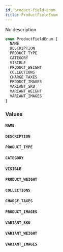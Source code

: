 ```yaml
---
id: product-field-enum
title: ProductFieldEnum
---
```


No description

```graphql
enum ProductFieldEnum {
  NAME
  DESCRIPTION
  PRODUCT_TYPE
  CATEGORY
  VISIBLE
  PRODUCT_WEIGHT
  COLLECTIONS
  CHARGE_TAXES
  PRODUCT_IMAGES
  VARIANT_SKU
  VARIANT_WEIGHT
  VARIANT_IMAGES
}
```

### Values

#### `NAME`

#### `DESCRIPTION`

#### `PRODUCT_TYPE`

#### `CATEGORY`

#### `VISIBLE`

#### `PRODUCT_WEIGHT`

#### `COLLECTIONS`

#### `CHARGE_TAXES`

#### `PRODUCT_IMAGES`

#### `VARIANT_SKU`

#### `VARIANT_WEIGHT`

#### `VARIANT_IMAGES`
